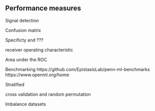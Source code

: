 ## Performance measures

Signal detection

Confusion matrix

Specificty and ???

receiver operating characteristic

Area under the ROC


Benchmarking
https://github.com/EpistasisLab/penn-ml-benchmarks
https://www.openml.org/home



Stratified 

cross validation and random permutation

Imbalance datasets